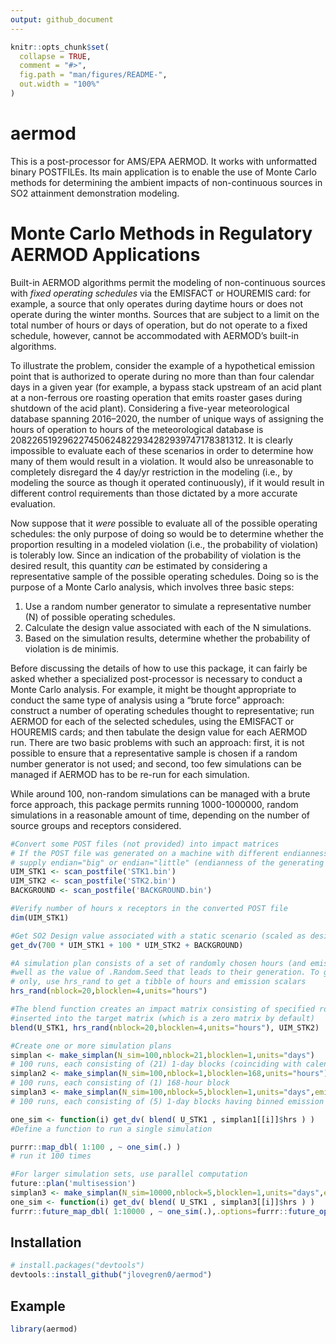 ```yaml
---
output: github_document
---
```


<!-- README.md is generated from README.Rmd. Please edit that file -->

```r
knitr::opts_chunk$set(
  collapse = TRUE,
  comment = "#>",
  fig.path = "man/figures/README-",
  out.width = "100%"
)
```

# aermod

<!-- badges: start -->
<!-- badges: end -->

This is a post-processor for AMS/EPA AERMOD.  It works with unformatted binary POSTFILEs. Its main application is to enable the use of Monte Carlo methods for determining the ambient impacts of non-continuous sources in SO2 attainment demonstration modeling.

Monte Carlo Methods in Regulatory AERMOD Applications
===

Built-in AERMOD algorithms permit the modeling of non-continuous sources with *fixed operating schedules* via the EMISFACT or HOUREMIS card: for example, a source that only operates during daytime hours or does not operate during the winter months. Sources that are subject to a limit on the total number of hours or days of operation, but do not operate to a fixed schedule, however, cannot be accommodated with AERMOD's built-in algorithms.

To illustrate the problem, consider the example of a hypothetical emission point that is authorized to operate during no more than than four calendar days in a given year (for example, a bypass stack upstream of an acid plant at a non-ferrous ore roasting operation that emits roaster gases during shutdown of the acid plant). Considering a five-year meteorological database spanning 2016--2020, the number of unique ways of assigning the hours of operation to hours of the meteorological database is 208226519296227450624822934282939747178381312. It is clearly impossible to evaluate each of these scenarios in order to determine how many of them would result in a violation. It would also be unreasonable to completely disregard the 4 day/yr restriction in the modeling (i.e., by modeling the source as though it operated continuously), if it would result in different control requirements than those dictated by a more accurate evaluation.

Now suppose that it *were* possible to evaluate all of the possible operating schedules: the only purpose of doing so would be to determine whether the proportion resulting in a modeled violation (i.e., the probability of violation) is tolerably low. Since an indication of the probability of violation is the desired result, this quantity *can* be estimated by considering a representative sample of the possible operating schedules. Doing so is the purpose of a Monte Carlo analysis, which involves three basic steps:

1. Use a random number generator to simulate a representative number (N) of possible operating schedules.
2. Calculate the design value associated with each of the N simulations.
3. Based on the simulation results, determine whether the probability of violation is de minimis.

Before discussing the details of how to use this package, it can fairly be asked whether a specialized post-processor is necessary to conduct a Monte Carlo analysis. For example, it might be thought appropriate to conduct the same type of analysis using a "brute force" approach: construct a number of operating schedules thought to representative; run AERMOD for each of the selected schedules, using the EMISFACT or HOUREMIS cards; and then tabulate the design value for each AERMOD run. There are two basic problems with such an approach: first, it is not possible to ensure that a representative sample is chosen if a random number generator is not used; and second, too few simulations can be managed if AERMOD has to be re-run for each simulation.

While around 100, non-random simulations can be managed with a brute force approach, this package permits running 1000-1000000, random simulations in a reasonable amount of time, depending on the number of source groups and receptors considered.

``` r
#Convert some POST files (not provided) into impact matrices
# If the POST file was generated on a machine with different endianness than your own,
# supply endian="big" or endian="little" (endianness of the generating machine)
UIM_STK1 <- scan_postfile('STK1.bin')
UIM_STK2 <- scan_postfile('STK2.bin')
BACKGROUND <- scan_postfile('BACKGROUND.bin')

#Verify number of hours x receptors in the converted POST file
dim(UIM_STK1)

#Get SO2 Design value associated with a static scenario (scaled as desired)
get_dv(700 * UIM_STK1 + 100 * UIM_STK2 + BACKGROUND)

#A simulation plan consists of a set of randomly chosen hours (and emission rates, if desired), as
#well as the value of .Random.Seed that leads to their generation. To generate random hours
# only, use hrs_rand to get a tibble of hours and emission scalars
hrs_rand(nblock=20,blocklen=4,units="hours")

#The blend function creates an impact matrix consisting of specified rows from the source matrix
#inserted into the target matrix (which is a zero matrix by default)
blend(U_STK1, hrs_rand(nblock=20,blocklen=4,units="hours"), UIM_STK2)

#Create one or more simulation plans 
simplan <- make_simplan(N_sim=100,nblock=21,blocklen=1,units="days")
# 100 runs, each consisting of (21) 1-day blocks (coinciding with calendar days)
simplan2 <- make_simplan(N_sim=100,nblock=1,blocklen=168,units="hours")
# 100 runs, each consisting of (1) 168-hour block
simplan3 <- make_simplan(N_sim=100,nblock=5,blocklen=1,units="days",emis_scale=c(750,750,200,200,200))
# 100 runs, each consisting of (5) 1-day blocks having binned emission rates of 750 lb/hr (2 days) and 200 lb/hr (3 days)

one_sim <- function(i) get_dv( blend( U_STK1 , simplan1[[i]]$hrs ) )
#Define a function to run a single simulation

purrr::map_dbl( 1:100 , ~ one_sim(.) )
# run it 100 times

#For larger simulation sets, use parallel computation
future::plan('multisession')
simplan3 <- make_simplan(N_sim=10000,nblock=5,blocklen=1,units="days",emis_scale=c(750,750,200,200,200))
one_sim <- function(i) get_dv( blend( U_STK1 , simplan3[[i]]$hrs ) )
furrr::future_map_dbl( 1:10000 , ~ one_sim(.),.options=furrr::future_options(seed=TRUE) )
```

## Installation

``` r
# install.packages("devtools")
devtools::install_github("jlovegren0/aermod")
```
## Example

```r
library(aermod)
```


